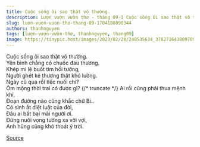 ```yaml
---
title: Cuộc sống ôi sao thật vô thường.
description: Lượn vượn vườn thơ - tháng 09-1 Cuộc sống ôi sao thật vô thường. Yên bình chẳng có chuốc đau thương.
slug: luon-vuon-vuon-tho-thang-09-1704188090344
authors: thanhnguyen
tags: [lượn-vượn-vườn-thơ, thanhnguyen, thang09]
image: https://tinypic.host/images/2023/02/28/240535634_378271643809709_8660092954003951057_n.th.jpg
---
```


Cuộc sống ôi sao thật vô thường.\
Yên bình chẳng có chuốc đau thương.\
Khép mi lệ buốt tim hồi tưởng,\
Người ghét kẻ thương thật khó lường.\
Ngày cũ qua rồi tiếc nuối chi?\
Ôm mộng thời trai có được gì?
{/* truncate */}
Ai rồi cũng phải thua mệnh khí,\
Đoạn đường nào cũng khắc chữ Bi..\
Có sinh ắt diệt luật của đời,\
Đâu ai bất bại mãi người ơi.\
Đừng nuôi vọng tưởng xa vời vợi,\
Anh hùng cũng khó thoát ý trời.

[Source](https://www.facebook.com/ape.poem/posts/pfbid0tcsvVfATP5nJSqLyHsFcv92D9nhekV6EkEBfBcv99KNyRqusGBSjHyNYZd5j8jpZl)
